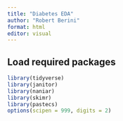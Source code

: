 ```yaml
---
title: "Diabetes EDA"
author: "Robert Berini"
format: html
editor: visual
---
```


## Load required packages

```r
library(tidyverse)
library(janitor)
library(naniar)
library(skimr)
library(pastecs)
options(scipen = 999, digits = 2)
```
